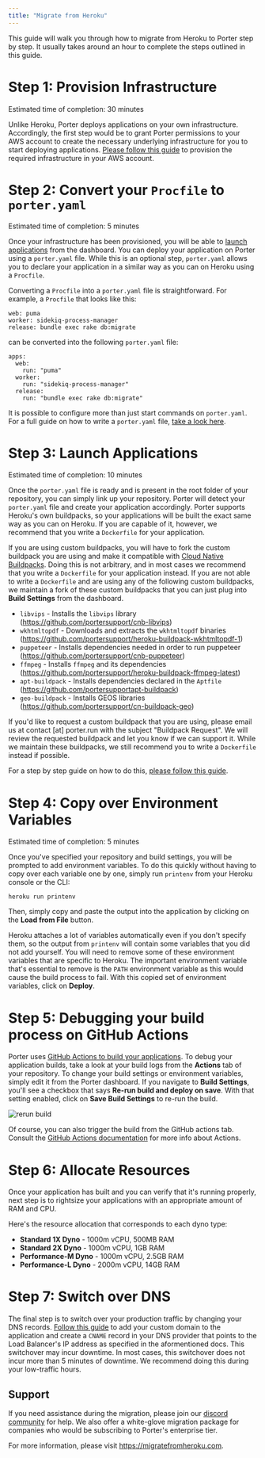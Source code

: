 ```yaml
---
title: "Migrate from Heroku"
---
```


This guide will walk you through how to migrate from Heroku to Porter step by step. It usually takes around an hour to 
complete the steps outlined in this guide.

# Step 1: Provision Infrastructure

<Info> Estimated time of completion: 30 minutes </Info>

Unlike Heroku, Porter deploys applications on your own infrastructure. Accordingly, the first step would be to grant Porter permissions to your AWS
account to create the necessary underlying infrastructure for you to start deploying applications. [Please follow this guide](/standard/getting-started/provisioning-on-aws) to provision
the required infrastructure in your AWS account.

# Step 2: Convert your `Procfile` to `porter.yaml`

<Info> Estimated time of completion: 5 minutes </Info>

Once your infrastructure has been provisioned, you will be able to [launch applications](standard/getting-started/deploy-overview#launch-your-application) from the dashboard.
You can deploy your application on Porter using a `porter.yaml` file. While this is an optional step, `porter.yaml` allows you to declare your
application in a similar way as you can on Heroku using a `Procfile`. 

Converting a `Procfile` into a `porter.yaml` file is straightforward. For example, a `Procfile` that looks like this:

```
web: puma
worker: sidekiq-process-manager
release: bundle exec rake db:migrate
```

can be converted into the following `porter.yaml` file:

```
apps:
  web:
    run: "puma"
  worker:
    run: "sidekiq-process-manager"
  release:
    run: "bundle exec rake db:migrate"
```

It is possible to configure more than just start commands on `porter.yaml`. For a full guide on how to write a `porter.yaml` file, [take a look here](standard/deploying-applications/writing-porter-yaml).

# Step 3: Launch Applications

<Info> Estimated time of completion: 10 minutes </Info>

Once the `porter.yaml` file is ready and is present in the root folder of your repository, you can simply link up your repository. Porter will detect your `porter.yaml` file
and create your application accordingly. Porter supports Heroku's own buildpacks, so your applications will be built the exact same way as you can on Heroku. If you are capable of it, however,
we recommend that you write a `Dockerfile` for your application.

If you are using custom buildpacks, you will have to fork the custom buildpack you are using and make it compatible with [Cloud Native Buildpacks](https://buildpacks.io/).
Doing this is not arbitrary, and in most cases we recommend that you write a `Dockerfile` for your application instead. If you are not able to write a `Dockerfile` 
and are using any of the following custom buildpacks, we maintain a fork of these custom buildpacks that you can just plug into **Build Settings** from the dashboard.

* `libvips` - Installs the `libvips` library (https://github.com/portersupport/cnb-libvips)
* `wkhtmltopdf` - Downloads and extracts the `wkhtmltopdf` binaries (https://github.com/portersupport/heroku-buildpack-wkhtmltopdf-1)
* `puppeteer` - Installs dependencies needed in order to run puppeteer (https://github.com/portersupport/cnb-puppeteer)
* `ffmpeg` - Installs `ffmpeg` and its dependencies (https://github.com/portersupport/heroku-buildpack-ffmpeg-latest)
* `apt-buildpack` - Installs dependencies declared in the `Aptfile` (https://github.com/portersupportapt-buildpack)
* `geo-buildpack` - Installs GEOS libraries (https://github.com/portersupport/cn-buildpack-geo)

If you'd like to request a custom buildpack that you are using, please email us at contact [at] porter.run with the subject "Buildpack Request".
We will review the requested buildpack and let you know if we can support it. While we maintain these buildpacks, we still recommend you to write a `Dockerfile` instead if possible.

For a step by step guide on how to do this, [please follow this guide](standard/getting-started/deploying-first-application).

# Step 4: Copy over Environment Variables

<Info> Estimated time of completion: 5 minutes </Info>

Once you've specified your repository and build settings, you will be prompted to add environment variables. To do this quickly without having to copy over each variable one by one,
simply run `printenv` from your Heroku console or the CLI:
```
heroku run printenv
```

Then, simply copy and paste the output into the application by clicking on the **Load from File** button.

Heroku attaches a lot of variables automatically even if you don't specify them, so the output from `printenv` will contain some variables that you did not add yourself. 
You will need to remove some of these environment variables that are specific to Heroku. The important environment variable that's essential to remove is the `PATH` environment variable as this would
cause the build process to fail. With this copied set of environment variables, click on **Deploy**.

# Step 5: Debugging your build process on GitHub Actions

Porter uses [GitHub Actions to build your applications](https://docs.porter.run/standard/getting-started/build). To debug your application builds, take a look at your build logs from the **Actions** tab
of your repository. To change your build settings or environment variables, simply edit it from the Porter dashboard. If you navigate to **Build Settings**, you'll see a checkbox
that says **Re-run build and deploy on save**. With that setting enabled, click on **Save Build Settings** to re-run the build. 

![rerun build](/images/other/re-run-build.png)

Of course, you can also trigger the build from the GitHub actions tab. Consult the [GitHub Actions documentation](https://docs.github.com/en/actions) for more info about Actions.

# Step 6: Allocate Resources

Once your application has built and you can verify that it's running properly, next step is to rightsize your applications with an appropriate amount of RAM and CPU.

Here's the resource allocation that corresponds to each dyno type:
* **Standard 1X Dyno** - 1000m vCPU, 500MB RAM
* **Standard 2X Dyno** - 1000m vCPU, 1GB RAM
* **Performance-M Dyno** - 1000m vCPU, 2.5GB RAM
* **Performance-L Dyno** - 2000m vCPU, 14GB RAM

# Step 7: Switch over DNS

The final step is to switch over your production traffic by changing your DNS records. [Follow this guide](https://docs.porter.run/standard/deploying-applications/https-and-domains/custom-domains) to add your custom domain to the 
application and create a `CNAME` record in your DNS provider that points to the Load Balancer's IP address as specified in the aformentioned docs. This switchover may incur downtime. In most cases, this switchover does not incur more than
5 minutes of downtime. We recommend doing this during your low-traffic hours.

## Support
If you need assistance during the migration, please join our [discord community](https://discord.com/invite/FaaFjb6DXA) for help. We also offer a white-glove migration package for companies who would be subscribing to Porter's enterprise tier.

For more information, please visit https://migratefromheroku.com.
